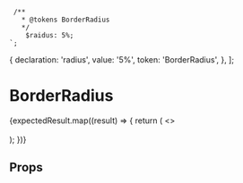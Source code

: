 
<Meta title="Presenters/BorderRadius" component={BorderRadius} />

     /**
       * @tokens BorderRadius
       */
        $raidus: 5%;
    `;

  {
    declaration: 'radius',
    value: '5%',
    token: 'BorderRadius',
  },
];

# BorderRadius

<div>
  {expectedResult.map((result) => {
    return (
      <>
        <BorderRadius
          variableName={result.declaration}
          value={result.value}
        ></BorderRadius>
        <br></br>
      </>
    );
  })}
</div>

## Props

<Props of={BorderRadius} />
